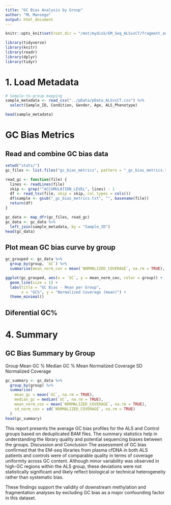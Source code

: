 ```yaml
---
title: "GC Bias Analysis by Group"
author: "ML Mansego"
output: html_document
---
```


```r
knitr::opts_knit$set(root.dir = "/mnt/mydisk/EM_Seq_ALSvsCT/fragment_analysis/")

library(tidyverse)
library(knitr)
library(readr)
library(dplyr)
library(tidyr)
```

# 1. Load Metadata


```r
# Sample-to-group mapping
sample_metadata <- read_csv("../pData/pData_ALSvsCT.csv") %>%
  select(Sample_ID, Condition, Gender, Age, ALS_Phenotype) 

head(sample_metadata)
```

# GC Bias Metrics
## Read and combine GC bias data

```r
setwd("stats/")
gc_files <- list.files("gc_bias_metrics", pattern = "_gc_bias_metrics.txt$", full.names = TRUE)

read_gc <- function(file) {
  lines <- readLines(file)
  skip <- grep("^ACCUMULATION_LEVEL", lines) - 1
  df <- read_tsv(file, skip = skip, col_types = cols())
  df$sample <- gsub("_gc_bias_metrics.txt", "", basename(file))
  return(df)
}

gc_data <- map_dfr(gc_files, read_gc)
gc_data <- gc_data %>%
  left_join(sample_metadata, by = "Sample_ID")
head(gc_data)
```

## Plot mean GC bias curve by group

```r
gc_grouped <- gc_data %>%
  group_by(group, `GC`) %>%
  summarise(mean_norm_cov = mean(`NORMALIZED_COVERAGE`, na.rm = TRUE), .groups = "drop")

ggplot(gc_grouped, aes(x = `GC`, y = mean_norm_cov, color = group)) +
  geom_line(size = 1) +
  labs(title = "GC Bias - Mean per Group",
       x = "GC%", y = "Normalized Coverage (mean)") +
  theme_minimal()
```

## Diferential GC%


# 4. Summary




## GC Bias Summary by Group
Group	Mean GC %	Median GC %	Mean Normalized Coverage	SD Normalized Coverage

```r
gc_summary <- gc_data %>%
  group_by(group) %>%
  summarise(
    mean_gc = mean(`GC`, na.rm = TRUE),
    median_gc = median(`GC`, na.rm = TRUE),
    mean_norm_cov = mean(`NORMALIZED_COVERAGE`, na.rm = TRUE),
    sd_norm_cov = sd(`NORMALIZED_COVERAGE`, na.rm = TRUE)
  )
head(gc_summary)
```


This report presents the average GC bias profiles for the ALS and Control groups based on deduplicated BAM files. The summary statistics help in understanding the library quality and potential sequencing biases between the groups.
Discussion and Conclusion
The assessment of GC bias confirmed that the EM-seq libraries from plasma cfDNA in both ALS patients and controls were of comparable quality in terms of coverage uniformity across GC content. Although minor variability was observed in high-GC regions within the ALS group, these deviations were not statistically significant and likely reflect biological or technical heterogeneity rather than systematic bias.

These findings support the validity of downstream methylation and fragmentation analyses by excluding GC bias as a major confounding factor in this dataset.